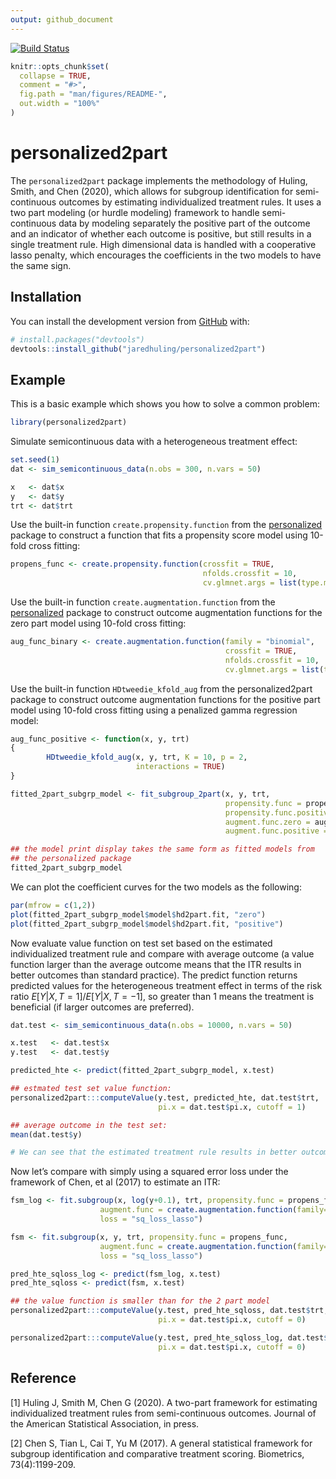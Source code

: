 ```yaml
---
output: github_document
---
```


[![Build Status](https://travis-ci.org/jaredhuling/personalized2part.svg?branch=master)](https://travis-ci.org/jaredhuling/personalized2part)

```r
knitr::opts_chunk$set(
  collapse = TRUE,
  comment = "#>",
  fig.path = "man/figures/README-",
  out.width = "100%"
)
```

# personalized2part

The `personalized2part` package implements the methodology of Huling, Smith, and Chen (2020), which allows for subgroup identification for semi-continuous outcomes by estimating individualized treatment rules. It uses a two part modeling (or hurdle modeling) framework to handle semi-continuous data by modeling separately the positive part of the outcome and an indicator of whether each outcome is positive, but still results in a single treatment rule. High dimensional data is handled with a cooperative lasso penalty, which encourages the coefficients in the two models to have the same sign. 

## Installation

You can install the  development version from [GitHub](https://github.com/jaredhuling/personalized2part) with:

``` r
# install.packages("devtools")
devtools::install_github("jaredhuling/personalized2part")
```
## Example

This is a basic example which shows you how to solve a common problem:

```r
library(personalized2part)
```

Simulate semicontinuous data with a heterogeneous treatment effect:
```r
set.seed(1)
dat <- sim_semicontinuous_data(n.obs = 300, n.vars = 50)

x   <- dat$x
y   <- dat$y
trt <- dat$trt
```

Use the built-in function `create.propensity.function` from the [personalized](https://cran.r-project.org/package=personalized) package to construct a function that fits a propensity score model using 10-fold cross fitting:

```r
propens_func <- create.propensity.function(crossfit = TRUE, 
                                           nfolds.crossfit = 10, 
                                           cv.glmnet.args = list(type.measure = "auc"))
```

Use the built-in function `create.augmentation.function` from the [personalized](https://cran.r-project.org/package=personalized) package to construct outcome augmentation functions for the zero part model using 10-fold cross fitting:

```r
aug_func_binary <- create.augmentation.function(family = "binomial",
                                                crossfit = TRUE, 
                                                nfolds.crossfit = 10, 
                                                cv.glmnet.args = list(type.measure = "auc"))
```

Use the built-in function `HDtweedie_kfold_aug` from the personalized2part package to construct outcome augmentation functions for the positive part model using 10-fold cross fitting using a penalized gamma regression model:
```r

aug_func_positive <- function(x, y, trt)
{
        HDtweedie_kfold_aug(x, y, trt, K = 10, p = 2,
                            interactions = TRUE)
}

```




```r
fitted_2part_subgrp_model <- fit_subgroup_2part(x, y, trt, 
                                                propensity.func = propens_func,
                                                propensity.func.positive = propens_func, 
                                                augment.func.zero = aug_func_binary,
                                                augment.func.positive = aug_func_positive)

## the model print display takes the same form as fitted models from
## the personalized package
fitted_2part_subgrp_model
```

We can plot the coefficient curves for the two models as the following:

```r
par(mfrow = c(1,2))
plot(fitted_2part_subgrp_model$model$hd2part.fit, "zero")
plot(fitted_2part_subgrp_model$model$hd2part.fit, "positive")
```

Now evaluate value function on test set based on the estimated individualized treatment rule and compare with average outcome (a value function larger than the average outcome means that the ITR results in better outcomes than standard practice).
The predict function returns predicted values for the heterogeneous treatment effect in terms of the risk ratio $E[Y|X,T=1] / E[Y|X,T=-1]$, so greater than 1 means the treatment is beneficial (if larger outcomes are preferred).
```r

dat.test <- sim_semicontinuous_data(n.obs = 10000, n.vars = 50)

x.test   <- dat.test$x
y.test   <- dat.test$y

predicted_hte <- predict(fitted_2part_subgrp_model, x.test)

## estmated test set value function:
personalized2part:::computeValue(y.test, predicted_hte, dat.test$trt,
                                 pi.x = dat.test$pi.x, cutoff = 1)

## average outcome in the test set:
mean(dat.test$y)

# We can see that the estimated treatment rule results in better outcomes for the test set
```

Now let's compare with simply using a squared error loss under the framework of Chen, et al (2017) to estimate an ITR:
```r


fsm_log <- fit.subgroup(x, log(y+0.1), trt, propensity.func = propens_func, 
                    augment.func = create.augmentation.function(family="gaussian"),
                    loss = "sq_loss_lasso")

fsm <- fit.subgroup(x, y, trt, propensity.func = propens_func, 
                    augment.func = create.augmentation.function(family="gaussian"),
                    loss = "sq_loss_lasso")

pred_hte_sqloss_log <- predict(fsm_log, x.test)
pred_hte_sqloss <- predict(fsm, x.test)

## the value function is smaller than for the 2 part model
personalized2part:::computeValue(y.test, pred_hte_sqloss, dat.test$trt,
                                 pi.x = dat.test$pi.x, cutoff = 0)

personalized2part:::computeValue(y.test, pred_hte_sqloss_log, dat.test$trt,
                                 pi.x = dat.test$pi.x, cutoff = 0)

```

## Reference
[1] Huling J, Smith M, Chen G (2020). A two-part framework for estimating individualized treatment rules from semi-continuous outcomes. Journal of the American Statistical Association, in press.

[2] Chen S, Tian L, Cai T, Yu M (2017). A general statistical framework for subgroup identification and comparative treatment scoring. Biometrics, 73(4):1199-209.
